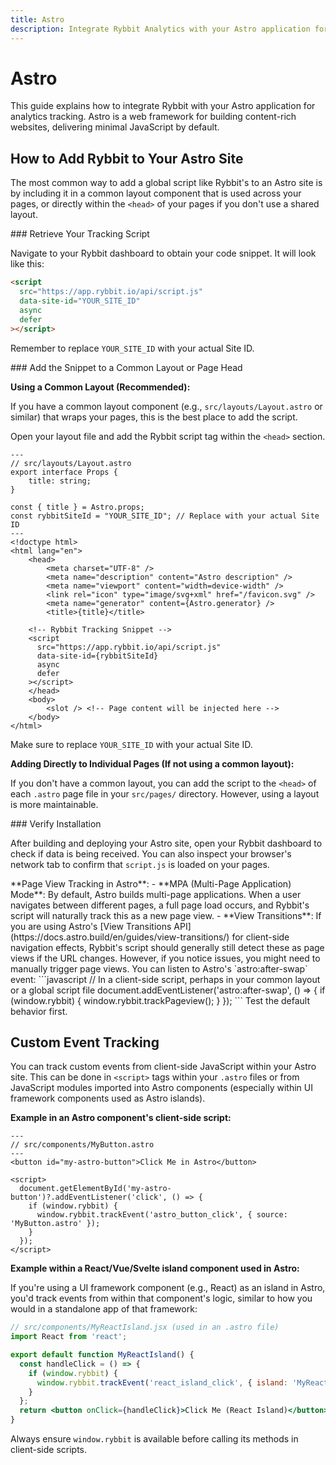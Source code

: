 ```yaml
---
title: Astro
description: Integrate Rybbit Analytics with your Astro application for content-rich websites
---
```



# Astro

This guide explains how to integrate Rybbit with your Astro application for analytics tracking. Astro is a web framework for building content-rich websites, delivering minimal JavaScript by default.

## How to Add Rybbit to Your Astro Site

The most common way to add a global script like Rybbit's to an Astro site is by including it in a common layout component that is used across your pages, or directly within the `<head>` of your pages if you don't use a shared layout.

<Steps>
<Step>
### Retrieve Your Tracking Script

Navigate to your Rybbit dashboard to obtain your code snippet. It will look like this:

```html
<script
  src="https://app.rybbit.io/api/script.js"
  data-site-id="YOUR_SITE_ID"
  async
  defer
></script>
```
Remember to replace `YOUR_SITE_ID` with your actual Site ID.
</Step>

<Step>
### Add the Snippet to a Common Layout or Page Head

**Using a Common Layout (Recommended):**

If you have a common layout component (e.g., `src/layouts/Layout.astro` or similar) that wraps your pages, this is the best place to add the script.

Open your layout file and add the Rybbit script tag within the `<head>` section.

```astro filename="src/layouts/Layout.astro"
---
// src/layouts/Layout.astro
export interface Props {
	title: string;
}

const { title } = Astro.props;
const rybbitSiteId = "YOUR_SITE_ID"; // Replace with your actual Site ID
---
<!doctype html>
<html lang="en">
	<head>
		<meta charset="UTF-8" />
		<meta name="description" content="Astro description" />
		<meta name="viewport" content="width=device-width" />
		<link rel="icon" type="image/svg+xml" href="/favicon.svg" />
		<meta name="generator" content={Astro.generator} />
		<title>{title}</title>

    <!-- Rybbit Tracking Snippet -->
    <script
      src="https://app.rybbit.io/api/script.js"
      data-site-id={rybbitSiteId}
      async
      defer
    ></script>
	</head>
	<body>
		<slot /> <!-- Page content will be injected here -->
	</body>
</html>
```
Make sure to replace `YOUR_SITE_ID` with your actual Site ID.

**Adding Directly to Individual Pages (If not using a common layout):**

If you don't have a common layout, you can add the script to the `<head>` of each `.astro` page file in your `src/pages/` directory. However, using a layout is more maintainable.
</Step>

<Step>
### Verify Installation

After building and deploying your Astro site, open your Rybbit dashboard to check if data is being received. You can also inspect your browser's network tab to confirm that `script.js` is loaded on your pages.
</Step>
</Steps>

<Callout type="info">
  **Page View Tracking in Astro**:
  - **MPA (Multi-Page Application) Mode**: By default, Astro builds multi-page applications. When a user navigates between different pages, a full page load occurs, and Rybbit's script will naturally track this as a new page view.
  - **View Transitions**: If you are using Astro's [View Transitions API](https://docs.astro.build/en/guides/view-transitions/) for client-side navigation effects, Rybbit's script should generally still detect these as page views if the URL changes. However, if you notice issues, you might need to manually trigger page views. You can listen to Astro's `astro:after-swap` event:
    ```javascript
    // In a client-side script, perhaps in your common layout or a global script file
    document.addEventListener('astro:after-swap', () => {
      if (window.rybbit) {
        window.rybbit.trackPageview();
      }
    });
    ```
  Test the default behavior first.
</Callout>

## Custom Event Tracking

You can track custom events from client-side JavaScript within your Astro site. This can be done in `<script>` tags within your `.astro` files or from JavaScript modules imported into Astro components (especially within UI framework components used as Astro islands).

**Example in an Astro component's client-side script:**
```astro
---
// src/components/MyButton.astro
---
<button id="my-astro-button">Click Me in Astro</button>

<script>
  document.getElementById('my-astro-button')?.addEventListener('click', () => {
    if (window.rybbit) {
      window.rybbit.trackEvent('astro_button_click', { source: 'MyButton.astro' });
    }
  });
</script>
```

**Example within a React/Vue/Svelte island component used in Astro:**

If you're using a UI framework component (e.g., React) as an island in Astro, you'd track events from within that component's logic, similar to how you would in a standalone app of that framework:

```jsx
// src/components/MyReactIsland.jsx (used in an .astro file)
import React from 'react';

export default function MyReactIsland() {
  const handleClick = () => {
    if (window.rybbit) {
      window.rybbit.trackEvent('react_island_click', { island: 'MyReactIsland' });
    }
  };
  return <button onClick={handleClick}>Click Me (React Island)</button>;
}
```

Always ensure `window.rybbit` is available before calling its methods in client-side scripts.